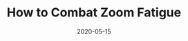 ---
title: How to Combat Zoom Fatigue
description: A short reflection on user experience and design.
date: 2020-05-15
readingTime: 1
---